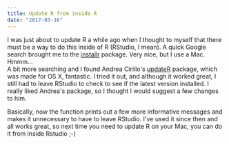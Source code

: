 ```yaml
---
title: Update R from inside R
date: "2017-03-16"
---
```


I was just about to update R a while ago when I thought to myself that there must be a way to do this inside of R (RStudio, I mean). A quick Google search brought me to the [installr](https://cran.r-project.org/web/packages/installr/) package. Very nice, but I use a Mac. Hmmm...  
A bit more searching and I found Andrea Cirillo's [updateR](https://github.com/AndreaCirilloAC/updateR) package, which was made for OS X, fantastic. I tried it out, and although it worked great, I still had to leave RStudio to check to see if the latest version installed. I really liked Andrea's package, so I thought I would suggest a few changes to him.

Basically, now the function prints out a few more informative messages and makes it unnecessary to have to leave RStudio. I've used it since then and all works great, so next time you need to update R on your Mac, you can do it from inside Rstudio ;-)
